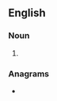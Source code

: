 ==English==

===Noun===
{{head|en|noun plural form}}

# {{plural of|trouper|lang=en}}

===Anagrams===
* {{anagrams|en|posturer|pretours|resprout}}